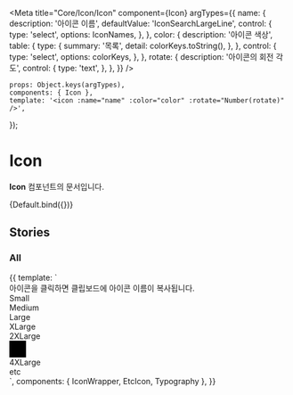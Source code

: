 
<Meta
	title="Core/Icon/Icon"
	component={Icon}
	argTypes={{
		name: {
			description: '아이콘 이름',
			defaultValue: 'IconSearchLargeLine',
			control: {
				type: 'select',
				options: IconNames,
			},
		},
		color: {
			description: '아이콘 색상',
			table: {
				type: {
					summary: '목록',
					detail: colorKeys.toString(),
				},
			},
			control: {
				type: 'select',
				options: colorKeys,
			},
		},
		rotate: {
			description: '아이콘의 회전 각도',
			control: {
				type: 'text',
			},
		},
	}}
/>

	props: Object.keys(argTypes),
	components: { Icon },
	template: '<icon :name="name" :color="color" :rotate="Number(rotate)" />',
});

# Icon

**Icon** 컴포넌트의 문서입니다.

<Story name="Default" height="100px">
	{Default.bind({})}
</Story>

<ArgsTable story="Default" />

## Stories

### All

<Canvas>
    <Story name="All" height="100px">
        {{
            template: `
                <div>
                    <Typography type="body1" color="gray500">아이콘을 클릭하면 클립보드에 아이콘 이름이 복사됩니다.</Typography>
                    <!--small-->
                    <div>
                        <Typography type="body1" style="margin-bottom: 10px">Small</Typography>
                        <div style="display: flex; flex-wrap: wrap;">
                            <IconWrapper component="Icon" name="IconProfileSmallLine"/>
                            <IconWrapper component="Icon" name="IconProfileSmallFill"/>
                            <IconWrapper component="Icon" name="IconArrowSmallLine"/>
                            <IconWrapper component="Icon" name="IconTextArrowSmallLine"/>
                            <IconWrapper component="Icon" name="IconPlusSmallLine"/>
                            <IconWrapper component="Icon" name="IconCloseSmallLine"/>
                            <IconWrapper component="Icon" name="IconSearchSmallLine"/>
                        </div>
                        <div style="display: flex; flex-wrap: wrap;">
                            <IconWrapper component="Icon" name="IconCheckSmallLine"/>
                            <IconWrapper component="Icon" name="IconCheckRoundSmallLine"/>
                            <IconWrapper component="Icon" name="IconCheckRoundSmallFill"/>
                            <IconWrapper component="Icon" name="IconQuestionMarkSmallLine"/>
                            <IconWrapper component="Icon" name="IconQuestionMarkSmallFill"/>
                            <IconWrapper component="Icon" name="IconExclamationSmallLine"/>
                            <IconWrapper component="Icon" name="IconExclamationSmallFill"/>
                            <IconWrapper component="Icon" name="IconSettingSmallFill"/>
                        </div>
                        <div style="display: flex; flex-wrap: wrap;">
                            <IconWrapper component="Icon" name="IconMegaphoneSmallLine"/>
                            <IconWrapper component="Icon" name="IconStarSmallLine"/>
                            <IconWrapper component="Icon" name="IconStarSmallFill"/>
                            <IconWrapper component="Icon" name="IconFileSmallLine"/>
                            <IconWrapper component="Icon" name="IconLinkSmallLine"/>
                            <IconWrapper component="Icon" name="IconLikeSmallLine"/>
                            <IconWrapper component="Icon" name="IconLikeSmallFill"/>
                            <IconWrapper component="Icon" name="IconThreeDotSmallFill" />
                        </div>
                      <div style="display: flex; flex-wrap: wrap;">
                            <!-- 제외 -->
                            <IconWrapper component="Icon" name="IconCheckSmallFill" />
                        </div>
                    </div>
                    <!--medium-->
                    <div>
                        <Typography type="body1" style="margin-bottom: 10px">Medium</Typography>
                        <div style="display: flex; flex-wrap: wrap;">
                          <IconWrapper component="Icon" name="IconProfileMediumLine" />
                          <IconWrapper component="Icon" name="IconProfileMediumFill" />
                          <IconWrapper component="Icon" name="IconQuestionMediumLine" />
                          <IconWrapper component="Icon" name="IconEssayMediumLine" />
                          <IconWrapper component="Icon" name="IconInterviewMediumLine" />
                          <IconWrapper component="Icon" name="IconCommentMediumLine" />
                        </div>
                        <div style="display: flex; flex-wrap: wrap;">
                          <IconWrapper component="Icon" name="IconArrowMediumLine" />
                          <IconWrapper component="Icon" name="IconTextArrowMediumLine" />
                          <IconWrapper component="Icon" name="IconRevertMediumLine" />
                          <IconWrapper component="Icon" name="IconPlusMediumLine" />
                          <IconWrapper component="Icon" name="IconMinusMediumLine" />
                          <IconWrapper component="Icon" name="IconCloseMediumLine" />
                          <IconWrapper component="Icon" name="IconFilterMediumLine" />
                          <IconWrapper component="Icon" name="IconBookmarkMediumLine" />
                          <IconWrapper component="Icon" name="IconBookmarkMediumFill" />
                        </div>
                        <div style="display: flex; flex-wrap: wrap;">
                          <IconWrapper component="Icon" name="IconCheckMediumLine" />
                          <IconWrapper component="Icon" name="IconSelectedMediumLine" />
                          <IconWrapper component="Icon" name="IconCheckRoundMediumFill" />
                          <IconWrapper component="Icon" name="IconQuestionMarkMediumLine" />
                          <IconWrapper component="Icon" name="IconQuestionMarkMediumFill" />
                          <IconWrapper component="Icon" name="IconExclamationMediumLine" />
                          <IconWrapper component="Icon" name="IconExclamationMediumFill" />
                          <IconWrapper component="Icon" name="IconInformationMediumLine" />
                          <IconWrapper component="Icon" name="IconInformationMediumFill" />
                          <IconWrapper component="Icon" name="IconCloseRoundMediumLine" />
                          <IconWrapper component="Icon" name="IconCloseRoundMediumFill" />
                          <IconWrapper component="Icon" name="IconPlusRoundMediumLine" />
                          <IconWrapper component="Icon" name="IconArrowRoundMediumLine" />
                        </div>
                        <div style="display: flex; flex-wrap: wrap;">
                          <IconWrapper component="Icon" name="IconLockMediumLine" />
                          <IconWrapper component="Icon" name="IconLockMediumFill" />
                          <IconWrapper component="Icon" name="IconImportMediumLine" />
                          <IconWrapper component="Icon" name="IconLinkMediumLine" />
                          <IconWrapper component="Icon" name="IconDownloadMediumLine" />
                          <IconWrapper component="Icon" name="IconTrashMediumLine" />
                          <IconWrapper component="Icon" name="IconLikeMediumLine" />
                          <IconWrapper component="Icon" name="IconLikeMediumFill" />
                          <IconWrapper component="Icon" name="IconBrowseMediumLine" />
                          <IconWrapper component="Icon" name="IconBrowseMediumFill" />
                          <IconWrapper component="Icon" name="IconExportMediumLine" />
                          <IconWrapper component="Icon" name="IconVideoMediumLine" />
                          <IconWrapper component="Icon" name="IconVideoMediumFill" />
                        </div>
                        <div style="display: flex; flex-wrap: wrap;">
                          <IconWrapper component="Icon" name="IconClockMediumLine" />
                          <IconWrapper component="Icon" name="IconClockMediumFill" />
                          <IconWrapper component="Icon" name="IconPriceMediumLine" />
                          <IconWrapper component="Icon" name="IconDiscountMediumLine" />
                          <IconWrapper component="Icon" name="IconLocationMediumLine" />
                          <IconWrapper component="Icon" name="IconLocationMediumFill" />
                          <IconWrapper component="Icon" name="IconSupportMediumLine" />
                          <IconWrapper component="Icon" name="IconCouponMediumLine" />
                          <IconWrapper component="Icon" name="IconMegaphoneMediumLine" />
                          <IconWrapper component="Icon" name="IconStarMediumLine" />
                          <IconWrapper component="Icon" name="IconStarMediumFill" />
                          <IconWrapper component="Icon" name="IconThreeDotMediumFill" />
                        </div>
                        <div style="display: flex; flex-wrap: wrap;">
                          <IconWrapper component="Icon" name="IconFileMediumLine" />
                        </div>
                    </div>
                    <!--large-->
                    <div>
                        <Typography type="body1" style="margin-bottom: 10px">Large</Typography>
                        <div style="display: flex; flex-wrap: wrap;">
                          <IconWrapper component="Icon" name="IconProfileLargeLine" />
                          <IconWrapper component="Icon" name="IconProfileLargeFill" />
                          <IconWrapper component="Icon" name="IconAnswerLargeLine" />
                          <IconWrapper component="Icon" name="IconVodLargeLine" />
                          <IconWrapper component="Icon" name="IconQuestionLargeLine" />
                          <IconWrapper component="Icon" name="IconEssayLargeLine" />
                          <IconWrapper component="Icon" name="IconInterviewLargeLine" />
                          <IconWrapper component="Icon" name="IconResumeLargeLine" />
                          <IconWrapper component="Icon" name="IconAnalyticsLargeLine" />
                          <IconWrapper component="Icon" name="IconMentoringLargeLine" />
                          <IconWrapper component="Icon" name="IconEduLargeLine" />
                      </div>
                      <div style="display: flex; flex-wrap: wrap;">
                          <IconWrapper component="Icon" name="IconArrowLargeLine" />
                          <IconWrapper component="Icon" name="IconTextArrowLargeLine" />
                          <IconWrapper component="Icon" name="IconBackwardLargeLine" />
                          <IconWrapper component="Icon" name="IconReplyLargeLine" />
                          <IconWrapper component="Icon" name="IconPlusLargeLine" />
                          <IconWrapper component="Icon" name="IconCloseLargeLine" />
                          <IconWrapper component="Icon" name="IconHamburgerLargeLine" />
                          <IconWrapper component="Icon" name="IconFilterLargeLine" />
                          <IconWrapper component="Icon" name="IconSearchLargeLine" />
                          <IconWrapper component="Icon" name="IconAlarmLargeLine" />
                          <IconWrapper component="Icon" name="IconBookmarkLargeLine" />
                          <IconWrapper component="Icon" name="IconBookmarkLargeFill" />
                      </div>
                      <div style="display: flex; flex-wrap: wrap;">
                          <IconWrapper component="Icon" name="IconCheckLargeLine" />
                          <IconWrapper component="Icon" name="IconCheckRoundLargeLine" />
                          <IconWrapper component="Icon" name="IconCheckRoundLargeFill" />
                          <IconWrapper component="Icon" name="IconQuestionMarkLargeLine" />
                          <IconWrapper component="Icon" name="IconQuestionMarkLargeFill" />
                          <IconWrapper component="Icon" name="IconExclamationLargeLine" />
                          <IconWrapper component="Icon" name="IconExclamationLargeFill" />
                          <IconWrapper component="Icon" name="IconInformationLargeLine" />
                          <IconWrapper component="Icon" name="IconInformationLargeFill" />
                          <IconWrapper component="Icon" name="IconPlusRoundLargeLine" />
                          <IconWrapper component="Icon" name="IconStarRoundLargeFill" />
                          <IconWrapper component="Icon" name="IconSettingLargeLine" />
                      </div>
                      <div style="display: flex; flex-wrap: wrap;">
                          <IconWrapper component="Icon" name="IconLockLargeLine" />
                          <IconWrapper component="Icon" name="IconLockLargeFill" />
                          <IconWrapper component="Icon" name="IconSecurityLargeLine" />
                          <IconWrapper component="Icon" name="IconSecurityLargeFill" />
                          <IconWrapper component="Icon" name="IconImportLargeLine" />
                          <IconWrapper component="Icon" name="IconLinkLargeLine" />
                          <IconWrapper component="Icon" name="IconDownloadLargeLine" />
                          <IconWrapper component="Icon" name="IconTrashLargeLine" />
                          <IconWrapper component="Icon" name="IconPhotoLargeLine" />
                          <IconWrapper component="Icon" name="IconWritingLargeLine" />
                          <IconWrapper component="Icon" name="IconSendLargeFill" />
                      </div>
                      <div style="display: flex; flex-wrap: wrap;">
                          <IconWrapper component="Icon" name="IconCouponLargeLine" />
                          <IconWrapper component="Icon" name="IconMegaphoneLargeLine" />
                          <IconWrapper component="Icon" name="IconVideoLargeLine" />
                          <IconWrapper component="Icon" name="IconVideoLargeFill" />
                          <IconWrapper component="Icon" name="IconStarLargeLine" />
                          <IconWrapper component="Icon" name="IconStarLargeFill" />
                      </div>
                      <div style="display: flex; flex-wrap: wrap;">
                          <IconWrapper component="Icon" name="IconLongArrowLargeLine" />
                          <IconWrapper component="Icon" name="IconSelectedLargeLine" />
                          <IconWrapper component="Icon" name="IconKeylineLargeLine" />
                          <IconWrapper component="Icon" name="IconCheckLargeFill" />
                          <IconWrapper component="Icon" name="IconWarningLargeFill" />
                        </div>
                    </div>
                    <!--x-large-->
                    <div>
                        <Typography type="body1" style="margin-bottom: 10px">XLarge</Typography>
                        <div style="display: flex; flex-wrap: wrap;">
                          <IconWrapper component="Icon" name="IconProfileXLargeLine" />
                          <IconWrapper component="Icon" name="IconProfileXLargeFill" />
                          <IconWrapper component="Icon" name="IconAnswerXLargeLine" />
                          <IconWrapper component="Icon" name="IconVodXLargeLine" />
                          <IconWrapper component="Icon" name="IconEssayXLargeLine" />
                          <IconWrapper component="Icon" name="IconAnalyticsXLargeLine" />
                          <IconWrapper component="Icon" name="IconArrowXLargeLine" />
                          <IconWrapper component="Icon" name="IconTextArrowXLargeLine" />
                          <IconWrapper component="Icon" name="IconCloseXLargeLine" />
                        </div>
                        <div style="display: flex; flex-wrap: wrap;">
                          <IconWrapper component="Icon" name="IconCheckRoundXLargeLine" />
                          <IconWrapper component="Icon" name="IconCheckRoundXLargeFill" />
                          <IconWrapper component="Icon" name="IconPhotoXLargeLine" />
                          <IconWrapper component="Icon" name="IconSupportXLargeLine" />
                          <IconWrapper component="Icon" name="IconStarXLargeLine" />
                          <IconWrapper component="Icon" name="IconStarXLargeFill" />
                      </div>
                      <div style="display: flex; flex-wrap: wrap;">
                          <IconWrapper component="Icon" name="IconQuestionXLargeLine" />
                          <IconWrapper component="Icon" name="IconAdoptXLargeLine" />
                          <IconWrapper component="Icon" name="IconCreditPlusXLargeLine" />
                          <IconWrapper component="Icon" name="IconCreditMinusXLargeLine" />
                          <IconWrapper component="Icon" name="IconLikeXLargeLine" />
                          <IconWrapper component="Icon" name="IconCelebrateXLargeLine" />
                          <IconWrapper component="Icon" name="IconMegaphoneXLargeLine" />
                          <IconWrapper component="Icon" name="IconCheckXLargeFill" />
                          <IconWrapper component="Icon" name="IconUnCheckedXLargeFill" />
                          <IconWrapper component="Icon" name="IconSettingXLargeLine" />
                          <IconWrapper component="Icon" name="IconBookmarkXLargeFill" />
                      </div>
                    </div>
                    <!--2x-large-->
                    <div>
                        <Typography type="body1" style="margin-bottom: 10px">2XLarge</Typography>
                        <div style="display: flex; flex-wrap: wrap;">
                            <IconWrapper component="Icon" name="IconProfile2XLargeFill" />
                            <IconWrapper component="Icon" name="IconWriting2XLargeLine" />
                            <IconWrapper component="Icon" name="IconPhoto2XLargeLine" />
                        </div>
                        <div style="background-color:black; width:30px; height:30px;">
                            <IconWrapper component="Icon" name="IconCalendarError2XLargeFill" />
                        </div>
                    </div>
                    <!--4x-large-->
                    <div>
                        <Typography type="body1" style="margin-bottom: 10px">4XLarge</Typography>
                        <div style="display: flex; flex-wrap: wrap;">
                            <IconWrapper component="Icon" name="IconStar4XLargeFill" />
                        </div>
                    </div>
                    <!--etc-->
                    <div>
                      <Typography type="body1" style="margin-bottom: 10px">etc</Typography>
                      <div style="display: flex; flex-wrap: wrap;">
                        <EtcIcon name="IconDropdownSmallFillEtc" />
                        <EtcIcon name="IconDropdownMediumLineEtc" />
                      </div>
                    </div>
                </div>
            `,
             components: { IconWrapper, EtcIcon, Typography },
        }}
    </Story>
</Canvas>
